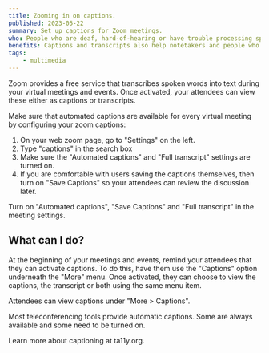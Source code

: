 ```yaml
---
title: Zooming in on captions.
published: 2023-05-22
summary: Set up captions for Zoom meetings.
who: People who are deaf, hard-of-hearing or have trouble processing spoken words. 
benefits: Captions and transcripts also help notetakers and people who are distracted.
tags:
    - multimedia
---
```




Zoom provides a free service that transcribes spoken words into text during your virtual meetings and events. Once activated, your attendees can view these either as captions or transcripts.

Make sure that automated captions are available for every virtual meeting by configuring your zoom captions:
1. On your web zoom page, go to "Settings" on the left.
2. Type "captions" in the search box
3. Make sure the "Automated captions" and "Full transcript" settings are turned on. 
4. If you are comfortable with users saving the captions themselves, then turn on "Save Captions" so your attendees can review the discussion later. 

<ImageFigure src={settingsImg} class="my-3 text-center" imageClass="w-100 bg-white" alt="Screenshot of Zoom with 'Automated captions', 'Save Captions', and 'Full transcript' turned on.">
    <Fragment slot="caption">Turn on "Automated captions", "Save Captions" and "Full transcript" in the meeting settings.</Fragment>
</ImageFigure>

## What can I do?

At the beginning of your meetings and events, remind your attendees that they can activate captions. To do this, have them use the "Captions" option underneath the "More" menu. Once activated, they can choose to view the captions, the transcript or both using the same menu item.

<ImageFigure src={moreImg} class="my-3 w-100 text-center" imageClass="d-block mx-auto bg-white" alt="The 'More' Menu in Zoom, highlighting the 'Captions' option.">
    <Fragment slot="caption">Attendees can view captions under "More > Captions".</Fragment>
</ImageFigure>

Most teleconferencing tools provide automatic captions. Some are always available and some need to be turned on.

<ExternalLink inline href="https://www.ta11y.org/learning/topic?key=media.captioning">Learn more about captioning</ExternalLink> at <span class="text-brand text-primary fw-bold">t<span class="fw-lighter">a11y</span>.org</span>.